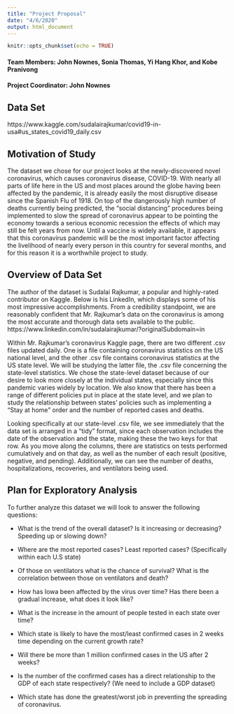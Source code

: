 ```yaml
---
title: "Project Proposal"
date: "4/6/2020"
output: html_document
---
```


```r
knitr::opts_chunk$set(echo = TRUE)
```

#### Team Members:  John Nownes, Sonia Thomas, Yi Hang Khor, and Kobe Pranivong
#### Project Coordinator: John Nownes
## Data Set
https://www.kaggle.com/sudalairajkumar/covid19-in-usa#us_states_covid19_daily.csv

## Motivation of Study
The dataset we chose for our project looks at the newly-discovered novel coronavirus, which causes coronavirus disease, COVID-19.  With nearly all parts of life here in the US and most places around the globe having been affected by the pandemic, it is already easily the most disruptive disease since the Spanish Flu of 1918. On top of the dangerously high number of deaths currently being predicted, the “social distancing” procedures being implemented to slow the spread of coronavirus appear to be pointing the economy towards a serious economic recession the effects of which may still be felt years from now. Until a vaccine is widely available, it appears that this coronavirus pandemic will be the most important factor affecting the livelihood of nearly every person in this country for several months, and for this reason it is a worthwhile project to study.


## Overview of Data Set
The author of the dataset is Sudalai Rajkumar, a popular and highly-rated contributor on Kaggle. Below is his LinkedIn, which displays some of his most impressive accomplishments. From a credibility standpoint, we are reasonably confident that Mr. Rajkumar’s data on the coronavirus is among the most accurate and thorough data sets available to the public.
https://www.linkedin.com/in/sudalairajkumar/?originalSubdomain=in

Within Mr. Rajkumar’s coronavirus Kaggle page, there are two different .csv files updated daily. One is a file containing coronavirus statistics on the US national level, and the other .csv file contains coronavirus statistics at the US state level. We will be studying the latter file, the .csv file concerning the state-level statistics. We chose the state-level dataset because of our desire to look more closely at the individual states, especially since this pandemic varies widely by location. We also know that there has been a range of different policies put in place at the state level, and we plan to study the relationship between states’ policies such as implementing a “Stay at home” order and the number of reported cases and deaths.

Looking specifically at our state-level .csv file, we see immediately that the data set is arranged in a “tidy” format, since each observation includes the date of the observation and the state, making these the two keys for that row. As you move along the columns, there are statistics on tests performed cumulatively and on that day, as well as the number of each result (positive, negative, and pending). Additionally, we can see the number of deaths, hospitalizations, recoveries, and ventilators being used.

## Plan for Exploratory Analysis
To further analyze this dataset we will look to answer the following questions:

* What is the trend of the overall dataset? Is it increasing or decreasing? Speeding up or slowing down?

* Where are the most reported cases? Least reported cases? (Specifically within each U.S state)

* Of those on ventilators what is the chance of survival? What is the correlation between those on ventilators and death?

* How has Iowa been affected by the virus over time? Has there been a gradual increase, what does it look like?

* What is the increase in the amount of people tested in each state over time?

* Which state is likely to have the most/least confirmed cases in 2 weeks time depending on the current growth rate?

* Will there be more than 1 million confirmed cases in the US after 2 weeks?

* Is the number of the confirmed cases has a direct relationship to the GDP of each state respectively? (We need to include a GDP dataset)

* Which state has done the greatest/worst job in preventing the spreading of coronavirus. 
